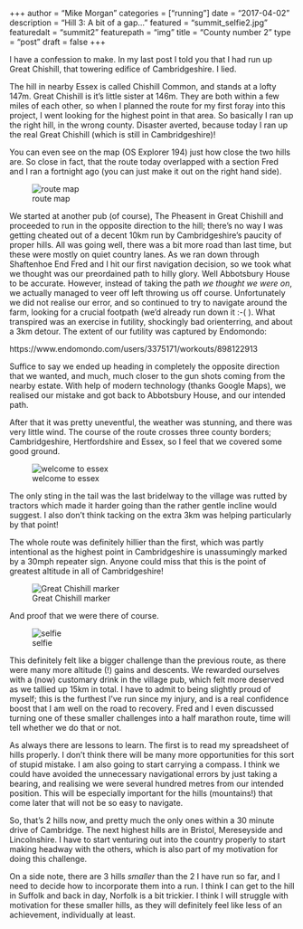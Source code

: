 +++
author = "Mike Morgan"
categories = ["running"]
date = "2017-04-02"
description = "Hill 3: A bit of a gap..."
featured = "summit_selfie2.jpg"
featuredalt = "summit2"
featurepath = "img"
title = "County number 2"
type = "post"
draft = false
+++

[comment]: <> (this is how you make a comment in markdown)
[comment]: <> (use new_content(path="blog/[postname].m"))
[comment]: <> (use serve_site() to generate blog page)

I have a confession to make.  In my last post I told you that I had run up Great Chishill, that towering edifice of Cambridgeshire.  I lied.

The hill in nearby Essex is called Chishill Common, and stands at a lofty 147m.  Great Chishill is it's little sister at 146m.  They are both within a few miles of each other, so when I planned the route for my first foray into this project, I went looking for the highest point in that area.  So basically I ran up the right hill, in the wrong county.  Disaster averted, because today I ran up the real Great Chishill (which is still in Cambridgeshire)!

You can even see on the map (OS Explorer 194) just how close the two hills are.  So close in fact, that the route today overlapped with a section Fred and I ran a fortnight ago (you can just make it out on the right hand side).

![route map][4]

We started at another pub (of course), The Pheasent in Great Chishill and proceeded to run in the opposite direction to the hill; there's no way I was getting cheated out of a decent 10km run by Cambridgeshire's paucity of proper hills.  All was going well, there was a bit more road than last time, but these were mostly on quiet country lanes.  As we ran down through Shaftenhoe End Fred and I hit our first navigation decision, so we took what we thought was our preordained path to hilly glory.  Well Abbotsbury House to be accurate.  However, instead of taking the path _we thought we were on_, we actually managed to veer off left throwing us off course.  Unfortunately we did not realise our error, and so continued to try to navigate around the farm, looking for a crucial footpath (we'd already run down it :-( ).  What transpired was an exercise in futility, shockingly bad orienterring, and about a 3km detour.  The extent of our futility was captured by Endomondo:

https://www.endomondo.com/users/3375171/workouts/898122913

Suffice to say we ended up heading in completely the opposite direction that we wanted, and much, much closer to the gun shots coming from the nearby estate.  With help of modern technology (thanks Google Maps), we realised our mistake and got back to Abbotsbury House, and our intended path.

After that it was pretty uneventful, the weather was stunning, and there was very little wind.  The course of the route crosses three county borders; Cambridgeshire, Hertfordshire and Essex, so I feel that we covered some good ground.

![welcome to essex][3]

The only sting in the tail was the last bridelway to the village was rutted by tractors which made it harder going than the rather gentle incline would suggest.  I also don't think tacking on the extra 3km was helping particularly by that point!

The whole route was definitely hillier than the first, which was partly intentional as the highest point in Cambridgeshire is unassumingly marked by a 30mph repeater sign.  Anyone could miss that this is the point of greatest altitude in all of Cambridgeshire!

![Great Chishill marker][5]

And proof that we were there of course.

![selfie][1]

This definitely felt like a bigger challenge than the previous route, as there were many more altitude (!) gains and descents.  We rewarded ourselves with a (now) customary drink in the village pub, which felt more deserved as we tallied up 15km in total.  I have to admit to being slightly proud of myself; this is the furthest I've run since my injury, and is a real confidence boost that I am well on the road to recovery.  Fred and I even discussed turning one of these smaller challenges into a half marathon route, time will tell whether we do that or not.

As always there are lessons to learn.  The first is to read my spreadsheet of hills properly.  I don't think there will be many more opportunities for this sort of stupid mistake.  I am also going to start carrying a compass.  I think we could have avoided the unnecessary navigational errors by just taking a bearing, and realising we were several hundred metres from our intended position.  This will be especially important for the hills (mountains!) that come later that will not be so easy to navigate.

So, that's 2 hills now, and pretty much the only ones within a 30 minute drive of Cambridge. The next highest hills are in Bristol, Mereseyside and Lincolnshire.  I have to start venturing out into the country properly to start making headway with the others, which is also part of my motivation for doing this challenge.

On a side note, there are 3 hills _smaller_ than the 2 I have run so far, and I need to decide how to incorporate them into a run.  I think I can get to the hill in Suffolk and back in day, Norfolk is a bit trickier.  I think I will struggle with motivation for these smaller hills, as they will definitely feel like less of an achievement, individually at least.

[1]: /img/summit_selfie2.jpg
[2]: /img/reward2.jpg
[3]: /img/essex.jpg
[4]: /img/map_route2.jpg
[5]: /img/summit_marker.jpg